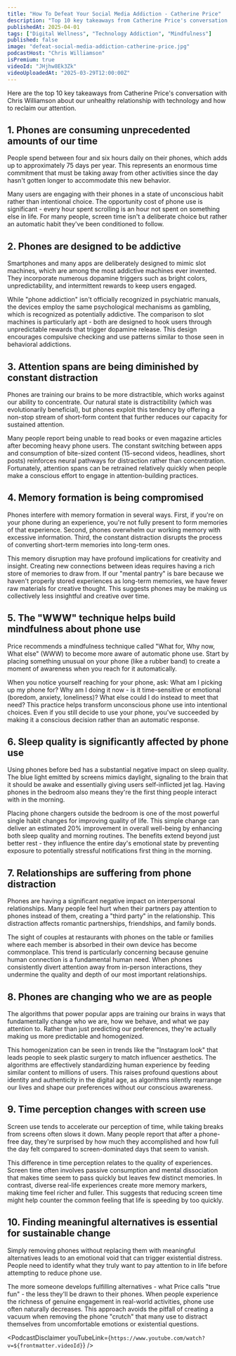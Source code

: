 ```yaml
---
title: "How To Defeat Your Social Media Addiction - Catherine Price"
description: "Top 10 key takeaways from Catherine Price's conversation with Chris Williamson about our unhealthy relationship with technology and how to reclaim our attention."
publishedAt: 2025-04-01
tags: ["Digital Wellness", "Technology Addiction", "Mindfulness"]
published: false
image: "defeat-social-media-addiction-catherine-price.jpg"
podcastHost: "Chris Williamson"
isPremium: true
videoId: "JHjhw8Ek3Zk"
videoUploadedAt: "2025-03-29T12:00:00Z"
---
```



<PodcastSummaryPageLayout frontmatter={frontmatter}>

Here are the top 10 key takeaways from Catherine Price's conversation with Chris Williamson about our unhealthy relationship with technology and how to reclaim our attention.

## 1. Phones are consuming unprecedented amounts of our time

People spend between four and six hours daily on their phones, which adds up to approximately 75 days per year. This represents an enormous time commitment that must be taking away from other activities since the day hasn't gotten longer to accommodate this new behavior.

Many users are engaging with their phones in a state of unconscious habit rather than intentional choice. The opportunity cost of phone use is significant - every hour spent scrolling is an hour not spent on something else in life. For many people, screen time isn't a deliberate choice but rather an automatic habit they've been conditioned to follow.

## 2. Phones are designed to be addictive

Smartphones and many apps are deliberately designed to mimic slot machines, which are among the most addictive machines ever invented. They incorporate numerous dopamine triggers such as bright colors, unpredictability, and intermittent rewards to keep users engaged.

While "phone addiction" isn't officially recognized in psychiatric manuals, the devices employ the same psychological mechanisms as gambling, which is recognized as potentially addictive. The comparison to slot machines is particularly apt - both are designed to hook users through unpredictable rewards that trigger dopamine release. This design encourages compulsive checking and use patterns similar to those seen in behavioral addictions.

## 3. Attention spans are being diminished by constant distraction

Phones are training our brains to be more distractible, which works against our ability to concentrate. Our natural state is distractibility (which was evolutionarily beneficial), but phones exploit this tendency by offering a non-stop stream of short-form content that further reduces our capacity for sustained attention.

Many people report being unable to read books or even magazine articles after becoming heavy phone users. The constant switching between apps and consumption of bite-sized content (15-second videos, headlines, short posts) reinforces neural pathways for distraction rather than concentration. Fortunately, attention spans can be retrained relatively quickly when people make a conscious effort to engage in attention-building practices.

## 4. Memory formation is being compromised

Phones interfere with memory formation in several ways. First, if you're on your phone during an experience, you're not fully present to form memories of that experience. Second, phones overwhelm our working memory with excessive information. Third, the constant distraction disrupts the process of converting short-term memories into long-term ones.

This memory disruption may have profound implications for creativity and insight. Creating new connections between ideas requires having a rich store of memories to draw from. If our "mental pantry" is bare because we haven't properly stored experiences as long-term memories, we have fewer raw materials for creative thought. This suggests phones may be making us collectively less insightful and creative over time.

## 5. The "WWW" technique helps build mindfulness about phone use

Price recommends a mindfulness technique called "What for, Why now, What else" (WWW) to become more aware of automatic phone use. Start by placing something unusual on your phone (like a rubber band) to create a moment of awareness when you reach for it automatically.

When you notice yourself reaching for your phone, ask: What am I picking up my phone for? Why am I doing it now - is it time-sensitive or emotional (boredom, anxiety, loneliness)? What else could I do instead to meet that need? This practice helps transform unconscious phone use into intentional choices. Even if you still decide to use your phone, you've succeeded by making it a conscious decision rather than an automatic response.

## 6. Sleep quality is significantly affected by phone use

Using phones before bed has a substantial negative impact on sleep quality. The blue light emitted by screens mimics daylight, signaling to the brain that it should be awake and essentially giving users self-inflicted jet lag. Having phones in the bedroom also means they're the first thing people interact with in the morning.

Placing phone chargers outside the bedroom is one of the most powerful single habit changes for improving quality of life. This simple change can deliver an estimated 20% improvement in overall well-being by enhancing both sleep quality and morning routines. The benefits extend beyond just better rest - they influence the entire day's emotional state by preventing exposure to potentially stressful notifications first thing in the morning.

## 7. Relationships are suffering from phone distraction

Phones are having a significant negative impact on interpersonal relationships. Many people feel hurt when their partners pay attention to phones instead of them, creating a "third party" in the relationship. This distraction affects romantic partnerships, friendships, and family bonds.

The sight of couples at restaurants with phones on the table or families where each member is absorbed in their own device has become commonplace. This trend is particularly concerning because genuine human connection is a fundamental human need. When phones consistently divert attention away from in-person interactions, they undermine the quality and depth of our most important relationships.

## 8. Phones are changing who we are as people

The algorithms that power popular apps are training our brains in ways that fundamentally change who we are, how we behave, and what we pay attention to. Rather than just predicting our preferences, they're actually making us more predictable and homogenized.

This homogenization can be seen in trends like the "Instagram look" that leads people to seek plastic surgery to match influencer aesthetics. The algorithms are effectively standardizing human experience by feeding similar content to millions of users. This raises profound questions about identity and authenticity in the digital age, as algorithms silently rearrange our lives and shape our preferences without our conscious awareness.

## 9. Time perception changes with screen use

Screen use tends to accelerate our perception of time, while taking breaks from screens often slows it down. Many people report that after a phone-free day, they're surprised by how much they accomplished and how full the day felt compared to screen-dominated days that seem to vanish.

This difference in time perception relates to the quality of experiences. Screen time often involves passive consumption and mental dissociation that makes time seem to pass quickly but leaves few distinct memories. In contrast, diverse real-life experiences create more memory markers, making time feel richer and fuller. This suggests that reducing screen time might help counter the common feeling that life is speeding by too quickly.

## 10. Finding meaningful alternatives is essential for sustainable change

Simply removing phones without replacing them with meaningful alternatives leads to an emotional void that can trigger existential distress. People need to identify what they truly want to pay attention to in life before attempting to reduce phone use.

The more someone develops fulfilling alternatives - what Price calls "true fun" - the less they'll be drawn to their phones. When people experience the richness of genuine engagement in real-world activities, phone use often naturally decreases. This approach avoids the pitfall of creating a vacuum when removing the phone "crutch" that many use to distract themselves from uncomfortable emotions or existential questions.

<PodcastDisclaimer
  youTubeLink={`https://www.youtube.com/watch?v=${frontmatter.videoId}`}
/>

</PodcastSummaryPageLayout>
